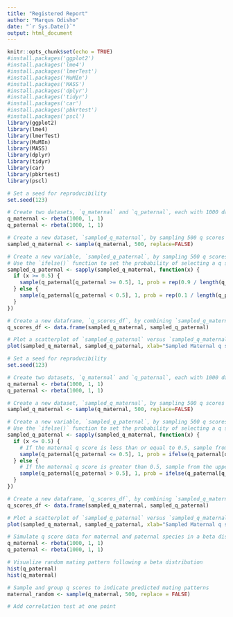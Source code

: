```yaml
---
title: "Registered Report"
author: "Marqus Odisho"
date: "`r Sys.Date()`"
output: html_document
---
```


```r
knitr::opts_chunk$set(echo = TRUE)
#install.packages('ggplot2')
#install.packages('lme4')
#install.packages('lmerTest')
#install.packages('MuMIn')
#install.packages('MASS')
#install.packages('dplyr')
#install.packages('tidyr')
#install.packages('car')
#install.packages('pbkrtest')
#install.packages('pscl')
library(ggplot2)
library(lme4)
library(lmerTest)
library(MuMIn)
library(MASS)
library(dplyr)
library(tidyr)
library(car)
library(pbkrtest)
library(pscl)
```

```r
# Set a seed for reproducibility
set.seed(123)

# Create two datasets, `q_maternal` and `q_paternal`, each with 1000 data points following a beta distribution
q_maternal <- rbeta(1000, 1, 1)
q_paternal <- rbeta(1000, 1, 1)

# Create a new dataset, `sampled_q_maternal`, by sampling 500 q scores without replacement from the `q_maternal` dataset
sampled_q_maternal <- sample(q_maternal, 500, replace=FALSE)

# Create a new variable, `sampled_q_paternal`, by sampling 500 q scores from the `q_paternal` dataset
# Use the `ifelse()` function to set the probability of selecting a q score from `q_paternal` based on the corresponding q score in `sampled_q_maternal`
sampled_q_paternal <- sapply(sampled_q_maternal, function(x) {
  if (x >= 0.5) {
    sample(q_paternal[q_paternal >= 0.5], 1, prob = rep(0.9 / length(q_paternal[q_paternal >= 0.5]), length(q_paternal[q_paternal >= 0.5])))
  } else {
    sample(q_paternal[q_paternal < 0.5], 1, prob = rep(0.1 / length(q_paternal[q_paternal < 0.5]), length(q_paternal[q_paternal < 0.5])))
  }
})

# Create a new dataframe, `q_scores_df`, by combining `sampled_q_maternal` and `sampled_q_paternal`
q_scores_df <- data.frame(sampled_q_maternal, sampled_q_paternal)

# Plot a scatterplot of `sampled_q_paternal` versus `sampled_q_maternal` to visualize the relationship between the two variables
plot(sampled_q_maternal, sampled_q_paternal, xlab="Sampled Maternal q scores", ylab="Sampled Paternal q scores", main="Scatterplot of Maternal vs Paternal q scores")
```

```r
# Set a seed for reproducibility
set.seed(123)

# Create two datasets, `q_maternal` and `q_paternal`, each with 1000 data points following a beta distribution
q_maternal <- rbeta(1000, 1, 1)
q_paternal <- rbeta(1000, 1, 1)

# Create a new dataset, `sampled_q_maternal`, by sampling 500 q scores without replacement from the `q_maternal` dataset
sampled_q_maternal <- sample(q_maternal, 500, replace=FALSE)

# Create a new variable, `sampled_q_paternal`, by sampling 500 q scores from the `q_paternal` dataset
# Use the `ifelse()` function to set the probability of selecting a q score from `q_paternal` based on the corresponding q score in `sampled_q_maternal`
sampled_q_paternal <- sapply(sampled_q_maternal, function(x) {
  if (x <= 0.5) {
    # If the maternal q score is less than or equal to 0.5, sample from the lower half of the paternal q scores with higher probability
    sample(q_paternal[q_paternal <= 0.5], 1, prob = ifelse(q_paternal[q_paternal <= 0.5] <= 0.25, 0.9, 0.1))
  } else {
    # If the maternal q score is greater than 0.5, sample from the upper half of the paternal q scores with higher probability
    sample(q_paternal[q_paternal > 0.5], 1, prob = ifelse(q_paternal[q_paternal > 0.5] >= 0.75, 0.9, 0.1))
  }
})

# Create a new dataframe, `q_scores_df`, by combining `sampled_q_maternal` and `sampled_q_paternal`
q_scores_df <- data.frame(sampled_q_maternal, sampled_q_paternal)

# Plot a scatterplot of `sampled_q_paternal` versus `sampled_q_maternal` to visualize the relationship between the two variables
plot(sampled_q_maternal, sampled_q_paternal, xlab="Sampled Maternal q scores", ylab="Sampled Paternal q scores", main="Scatterplot of Maternal vs Paternal q scores")
```
```r
# Simulate q score data for maternal and paternal species in a beta distribution with a random mating pattern to draw samples from. 
q_maternal <- rbeta(1000, 1, 1)
q_paternal <- rbeta(1000, 1, 1)

# Visualize random mating pattern following a beta distribution
hist(q_paternal)
hist(q_maternal)

# Sample and group q scores to indicate predicted mating patterns 
maternal_random <- sample(q_maternal, 500, replace = FALSE)

# Add correlation test at one point
```